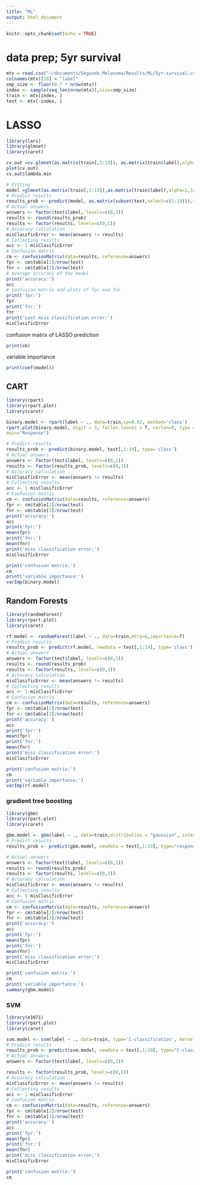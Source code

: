 ```yaml
---
title: "ML"
output: html_document
---
```


```r
knitr::opts_chunk$set(echo = TRUE)
```

# data prep; 5yr survival
```r
mtx = read.csv("~/documents/Segundo_Melanoma/Results/ML/5yr-survival.csv", row.names=1)
colnames(mtx)[20] = "label"
smp_size <- floor(0.7 * nrow(mtx))
index <- sample(seq_len(nrow(mtx)),size=smp_size)
train <- mtx[index, ]
test <- mtx[-index, ]

```

# LASSO
```r
library(lars)
library(glmnet)
library(caret)

cv.out =cv.glmnet(as.matrix(train[,1:19]), as.matrix(train$label),alpha =1,nfolds=10)
plot(cv.out)
cv.out$lambda.min
```

```r
# Fitting
model =glmnet(as.matrix(train[,1:19]),as.matrix(train$label),alpha=1,lambda=c(cv.out$lambda.min))
# Predict results
results_prob <- predict(model, as.matrix(subset(test,select=c(1:19))),type='response')
# Actual answers
answers <- factor(test$label, levels=c(0,1))
results <- round(results_prob)
results <- factor(results, levels=c(0,1))
# Accuracy calculation
misClasificError <- mean(answers != results)
# Collecting results
acc <- 1-misClasificError
# Confusion matrix
cm <- confusionMatrix(data=results, reference=answers)
fpr <- cm$table[2]/nrow(test)
fnr <- cm$table[3]/nrow(test)
# Average accuracy of the model
print('accuracy:')
acc
# Confusion matrix and plots of fpr and fnr
print('fpr:')
fpr
print('fnr:')
fnr
print('Last miss classification error:')
misClasificError
```

confusion matrix of LASSO prediction
```r
print(cm)
```

variable importance
```r
print(coef(model))
```

## CART

```r
library(rpart)
library(rpart.plot)
library(caret)

binary.model <- rpart(label ~ ., data=train,cp=0.02, method='class')
rpart.plot(binary.model, digit = 3, fallen.leaves = T, varlen=0, type = 3, extra = 106,
main="Response")

```

```r
# Predict results
results_prob <- predict(binary.model, test[,1:19], type='class')
# Actual answers
answers <- factor(test$label, levels=c(0,1))
results <- factor(results_prob, levels=c(0,1))
# Accuracy calculation
misClasificError <- mean(answers != results)
# Collecting results
acc <- 1-misClasificError
# Confusion matrix
cm <- confusionMatrix(data=results, reference=answers)
fpr <- cm$table[2]/nrow(test)
fnr <- cm$table[3]/nrow(test)
print('accuracy:')
acc
print('fpr:')
mean(fpr)
print('fnr:')
mean(fnr)
print('miss classification error:')
misClasificError
```

```r
print('confusion matrix:')
cm
print('variable importance:')
varImp(binary.model)
```

## Random Forests
```r
library(randomForest)
library(rpart.plot)
library(caret)

rf.model <- randomForest(label ~ ., data=train,mtry=4,importance=T)
# Predict results
results_prob <- predict(rf.model, newdata = test[,1:19], type='class')
# Actual answers
answers <- factor(test$label, levels=c(0,1))
results <- round(results_prob)
results <- factor(results, levels=c(0,1))
# Accuracy calculation
misClasificError <- mean(answers != results)
# Collecting results
acc <- 1-misClasificError
# Confusion matrix
cm <- confusionMatrix(data=results, reference=answers)
fpr <- cm$table[2]/nrow(test)
fnr <- cm$table[3]/nrow(test)
print('accuracy:')
acc
print('fpr:')
mean(fpr)
print('fnr:')
mean(fnr)
print('miss classification error:')
misClasificError
```

```r
print('confusion matrix:')
cm
print('variable importance:')
varImp(rf.model)


```

### gradient tree boosting
```r
library(gbm)
library(rpart.plot)
library(caret)

gbm.model <- gbm(label ~ ., data=train,distribution = "gaussian", interaction.depth =4,n.trees =30000,shrinkage = 0.1,n.cores=2)
# Predict results
results_prob <- predict(gbm.model, newdata = test[,1:19], type="response",n.trees =30000)

# Actual answers
answers <- factor(test$label, levels=c(0,1))
results <- round(results_prob)
results <- factor(results, levels=c(0,1))
# Accuracy calculation
misClasificError <- mean(answers != results)
# Collecting results
acc <- 1-misClasificError
# Confusion matrix
cm <- confusionMatrix(data=results, reference=answers)
fpr <- cm$table[2]/nrow(test)
fnr <- cm$table[3]/nrow(test)
print('accuracy:')
acc
print('fpr:')
mean(fpr)
print('fnr:')
mean(fnr)
print('miss classification error:')
misClasificError
```

```r
print('confusion matrix:')
cm
print('variable importance:')
summary(gbm.model)
```

### SVM
```r
library(e1071)
library(rpart.plot)
library(caret)

svm.model <- svm(label ~ ., data=train, type='C-classification', kernel='linear')
# Predict results
results_prob <- predict(svm.model, newdata = test[,1:19], type="C-classification")
# Actual answers
answers <- factor(test$label, levels=c(0,1))

results <- factor(results_prob, levels=c(0,1))
# Accuracy calculation
misClasificError <- mean(answers != results)
# Collecting results
acc <- 1-misClasificError
# Confusion matrix
cm <- confusionMatrix(data=results, reference=answers)
fpr <- cm$table[2]/nrow(test)
fnr <- cm$table[3]/nrow(test)
print('accuracy:')
acc
print('fpr:')
mean(fpr)
print('fnr:')
mean(fnr)
print('miss classification error:')
misClasificError
```

```r
print('confusion matrix:')
cm
```

